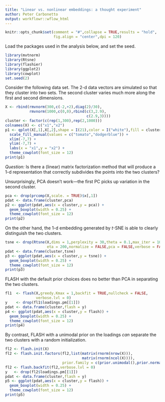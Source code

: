 ```yaml
---
title: "Linear vs. nonlinear embeddings: a thought experiment"
author: Peter Carbonetto
output: workflowr::wflow_html
---
```


```r
knitr::opts_chunk$set(comment = "#",collapse = TRUE,results = "hold",
                      fig.align = "center",dpi = 120)
```

Load the packages used in the analysis below, and set the seed.

```r
library(mvtnorm)
library(Rtsne)
library(flashier)
library(ggplot2)
library(cowplot)
set.seed(2)
```

Consider the following data set. The 2-d data vectors are simulated so
that they cluster into two sets. The second cluster varies much more
along the first and second dimensions.

```r
X <- rbind(rmvnorm(300,c(-2,+2),diag(2)/30),
           rmvnorm(1000,c(0,0),rbind(c(3,2.9),
                                     c(2.9,3))))
cluster <- factor(c(rep(1,300),rep(2,1000)))
colnames(X) <- c("x1","x2")
p1 <- qplot(X[,1],X[,2],shape = I(21),color = I("white"),fill = cluster) +
  scale_fill_manual(values = c("tomato","dodgerblue")) +
  xlim(-7,7) +
  ylim(-7,7) +
  labs(x = "x1",y = "x2") +
  theme_cowplot(font_size = 12)
print(p1)
```

*Question:* Is there a (linear) matrix factorization method that
will produce a 1-d representation that correctly subdivides the points
into the two clusters?

Unsurprisingly, PCA doesn't work---the first PC picks up variation in
the second cluster.

```r
pca <- drop(prcomp(X,scale. = TRUE)$x[,1])
pdat <- data.frame(cluster,pca)
p2 <- ggplot(pdat,aes(x = cluster,y = pca)) +
  geom_boxplot(width = 0.25) +
  theme_cowplot(font_size = 12)
print(p2)
```

On the other hand, the 1-d embedding generated by *t*-SNE is able to
clearly distinguish the two clusters.

```r
tsne <- drop(Rtsne(X,dims = 1,perplexity = 30,theta = 0.1,max_iter = 1000,
                   eta = 200,normalize = FALSE,pca = FALSE,verbose = FALSE)$Y)
pdat <- data.frame(cluster,tsne)
p3 <- ggplot(pdat,aes(x = cluster,y = tsne)) +
  geom_boxplot(width = 0.25) +
  theme_cowplot(font_size = 12)
print(p3)
```

FLASH with the default prior choices does no better than PCA in
separating the two clusters.

```r
fl1  <- flash(X,greedy.Kmax = 1,backfit = TRUE,nullcheck = FALSE,
              verbose.lvl = 0)
y    <- drop(fl1$loadings.pm[[1]])
pdat <- data.frame(cluster,flash = y)
p4 <- ggplot(pdat,aes(x = cluster,y = flash)) +
  geom_boxplot(width = 0.25) +
  theme_cowplot(font_size = 12)
print(p4)
```

By contrast, FLASH with a unimodal prior on the loadings *can*
separate the two clusters with a random initialization.

```r
fl2 <- flash.init(X)
fl2 <- flash.init.factors(fl2,list(matrix(rnorm(nrow(X))),
                                   matrix(rnorm(ncol(X)))),
                          prior.family = c(prior.unimodal(),prior.normal()))
fl2 <- flash.backfit(fl2,verbose.lvl = 0)
y   <- drop(fl2$loadings.pm[[1]])
pdat <- data.frame(cluster,flash = y)
p5 <- ggplot(pdat,aes(x = cluster,y = flash)) +
  geom_boxplot(width = 0.25) +
  theme_cowplot(font_size = 12)
print(p5)
```

